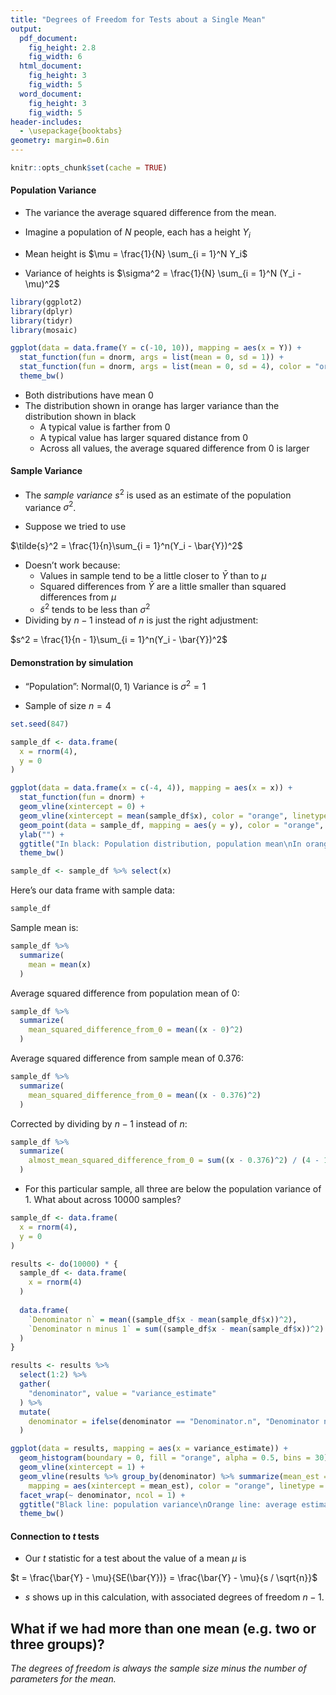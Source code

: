 ```yaml
---
title: "Degrees of Freedom for Tests about a Single Mean"
output:
  pdf_document:
    fig_height: 2.8
    fig_width: 6
  html_document:
    fig_height: 3
    fig_width: 5
  word_document:
    fig_height: 3
    fig_width: 5
header-includes:
  - \usepackage{booktabs}
geometry: margin=0.6in
---
```


```r
knitr::opts_chunk$set(cache = TRUE)
```

#### Population Variance

 * The variance the average squared difference from the mean.
 
 * Imagine a population of $N$ people, each has a height $Y_i$
 
 * Mean height is $\mu = \frac{1}{N} \sum_{i = 1}^N Y_i$
 
 * Variance of heights is $\sigma^2 = \frac{1}{N} \sum_{i = 1}^N (Y_i - \mu)^2$

```r
library(ggplot2)
library(dplyr)
library(tidyr)
library(mosaic)

ggplot(data = data.frame(Y = c(-10, 10)), mapping = aes(x = Y)) +
  stat_function(fun = dnorm, args = list(mean = 0, sd = 1)) +
  stat_function(fun = dnorm, args = list(mean = 0, sd = 4), color = "orange") +
  theme_bw()
```

 * Both distributions have mean 0
 * The distribution shown in orange has larger variance than the distribution shown in black
    * A typical value is farther from 0
    * A typical value has larger squared distance from 0
    * Across all values, the average squared difference from 0 is larger

#### Sample Variance

 * The *sample variance* $s^2$ is used as an estimate of the population variance $\sigma^2$.

 * Suppose we tried to use

$\tilde{s}^2 = \frac{1}{n}\sum_{i = 1}^n(Y_i - \bar{Y})^2$

 * Doesn't work because:
    * Values in sample tend to be a little closer to $\bar{Y}$ than to $\mu$
    * Squared differences from $\bar{Y}$ are a little smaller than squared differences from $\mu$
    * $\tilde{s}^2$ tends to be less than $\sigma^2$

 * Dividing by $n - 1$ instead of $n$ is just the right adjustment:

$s^2 = \frac{1}{n - 1}\sum_{i = 1}^n(Y_i - \bar{Y})^2$

\newpage

#### Demonstration by simulation

 * "Population": Normal$(0, 1)$  Variance is $\sigma^2 = 1$

 * Sample of size $n = 4$

```r
set.seed(847)

sample_df <- data.frame(
  x = rnorm(4),
  y = 0
)

ggplot(data = data.frame(x = c(-4, 4)), mapping = aes(x = x)) + 
  stat_function(fun = dnorm) +
  geom_vline(xintercept = 0) +
  geom_vline(xintercept = mean(sample_df$x), color = "orange", linetype = 2, size = 1) +
  geom_point(data = sample_df, mapping = aes(y = y), color = "orange", size = 3) +
  ylab("") +
  ggtitle("In black: Population distribution, population mean\nIn orange: Sample observations, sample mean") +
  theme_bw()

sample_df <- sample_df %>% select(x)
```

Here's our data frame with sample data:

```r
sample_df
```

Sample mean is:

```r
sample_df %>%
  summarize(
    mean = mean(x)
  )
```

Average squared difference from population mean of 0:

```r
sample_df %>%
  summarize(
    mean_squared_difference_from_0 = mean((x - 0)^2)
  )
```

Average squared difference from sample mean of 0.376:

```r
sample_df %>%
  summarize(
    mean_squared_difference_from_0 = mean((x - 0.376)^2)
  )
```

Corrected by dividing by $n - 1$ instead of $n$:

```r
sample_df %>%
  summarize(
    almost_mean_squared_difference_from_0 = sum((x - 0.376)^2) / (4 - 1)
  )
```

 * For this particular sample, all three are below the population variance of 1.  What about across 10000 samples?

```r
sample_df <- data.frame(
  x = rnorm(4),
  y = 0
)

results <- do(10000) * {
  sample_df <- data.frame(
    x = rnorm(4)
  )
  
  data.frame(
    `Denominator n` = mean((sample_df$x - mean(sample_df$x))^2),
    `Denominator n minus 1` = sum((sample_df$x - mean(sample_df$x))^2) / (3)
  )
}
```

```r
results <- results %>%
  select(1:2) %>%
  gather(
    "denominator", value = "variance_estimate"
  ) %>%
  mutate(
    denominator = ifelse(denominator == "Denominator.n", "Denominator n", "Denominator n-1")
  )
```

```r
ggplot(data = results, mapping = aes(x = variance_estimate)) +
  geom_histogram(boundary = 0, fill = "orange", alpha = 0.5, bins = 30) +
  geom_vline(xintercept = 1) +
  geom_vline(results %>% group_by(denominator) %>% summarize(mean_est = mean(variance_estimate)),
    mapping = aes(xintercept = mean_est), color = "orange", linetype = 2, size = 1) +
  facet_wrap(~ denominator, ncol = 1) +
  ggtitle("Black line: population variance\nOrange line: average estimate of population variance across 10000 samples") +
  theme_bw()
```

#### Connection to $t$ tests

 * Our $t$ statistic for a test about the value of a mean $\mu$ is

$t = \frac{\bar{Y} - \mu}{SE(\bar{Y})} = \frac{\bar{Y} - \mu}{s / \sqrt{n}}$

 * $s$ shows up in this calculation, with associated degrees of freedom $n - 1$.

## What if we had more than one mean (e.g. two or three groups)?

*The degrees of freedom is always the sample size minus the number of parameters for the mean.*
